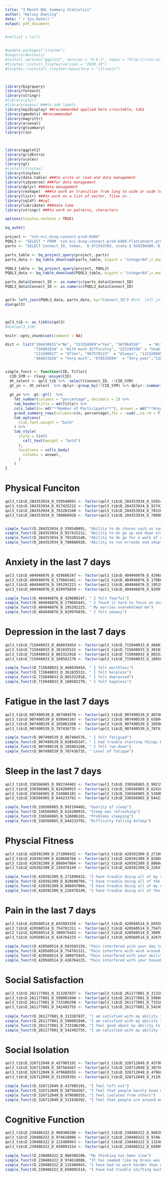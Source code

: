 ```yaml
---
title: "3 Month QOL Summary Statistics"
author: "Kelsey Dowling"
date: "`r Sys.Date()`"
output: pdf_document
---
```


```r
#rm(list = ls())


#update.packages("tinytex")
#require(devtools)
#install_version("ggplot2", version = "0.9.1", repos = "http://cran.us.r-project.org")
#tinytex::install_tinytex(version = "2020.10")
#tinytex::reinstall_tinytex(repository = "illinois")



library(bigrquery)
library(foreach)
library(stringr)
#library(plyr)
#library(expss) ###to add labels
library(epiDisplay) ##recommended applied here crosstable, tab1
library(gmodels) ##recommended
library(magrittr)
library(arsenal)
library(gtsummary)
library(rio)



library(ggplot2)
library(gridExtra)
library(scales)
library(gt)
#install(tinytex)
library(tinytex)
library(data.table) ###to write or read and data management 
library(tidyverse) ###for data management
library(dplyr) ###data management
library(reshape)  ###to work on transition from long to wide or wide to long data
library(listr) ###to work on a list of vector, files or..
library(sqldf) ##sql
library(lubridate) ###date time
library(stringr) ###to work on patterns, characters

options(tinytex.verbose = TRUE)

bq_auth()
```

```r

project <- "nih-nci-dceg-connect-prod-6d04"
PQOL3 <- "SELECT * FROM `nih-nci-dceg-connect-prod-6d04.FlatConnect.promis_v1_JP` where Connect_ID is not null"
parts <- "SELECT Connect_ID, token,  D_471593703, state_d_934298480, D_230663853,D_335767902, D_982402227, D_564964481, D_795827569, D_544150384,D_371067537, D_430551721, D_821247024, D_914594314,  state_d_725929722, d_126331570, d_536735468, d_663265240, d_878865966, d_684635302, d_167958071, d_914639140, d_311580100, d_371067537 FROM `nih-nci-dceg-connect-prod-6d04.FlatConnect.participants_JP` where Connect_ID IS NOT NULL and (d_512820379='486306141' OR d_512820379='854703046') and (D_919254129='353358909') and (D_699625233='353358909') and d_320303124='231311385'" 

parts_table <- bq_project_query(project, parts)
parts_data <- bq_table_download(parts_table, bigint = "integer64",n_max = Inf, page_size = 10000)

PQOL3_table <- bq_project_query(project, PQOL3)
PQOL3_data <- bq_table_download(PQOL3_table, bigint = "integer64",n_max = Inf, page_size = 10000)

parts_data$Connect_ID <- as.numeric(parts_data$Connect_ID)
PQOL3_data$Connect_ID <- as.numeric(PQOL3_data$Connect_ID)


qol3= left_join(PQOL3_data, parts_data, by="Connect_ID") #%>%  left_join(m3_data, by="Connect_ID")
dim(qol3)



qol3_tib <- as_tibble(qol3)
#dim(qol3_tib)

knitr::opts_chunk$set(comment = NA)

```


```r

dict <- list("104430631"="No", "353358909"="Yes", "367964536"	 = "Without any difficulty", "193058048"	= "With a little difficulty", "263412634" = "With some difficulty", 
             "734992634" = "With much difficulty", "221192556" = "Unable to do", "648960871" = "Never", "235613392"	 = "Rarely", "132099255" = "Sometimes", 
             "211590917" = "Often", "907579123"	 = "Always", "111520945"	= "Not at all", "548628123" = "A little bit", "567908725"	 = "Somewhat", "760969884" = "Quite a bit",
             "464631026" = "Very much", "878535894"	 = "Very poor","138752522"	= "Poor", "131550264"	= "Fair", "719933364" = "Good", "565881164" = "Very good")


simple_funct <- function(CID, Title){  
  CID_SYM <- rlang::ensym(CID)
  dt_select <- qol3_tib %>%  select(Connect_ID, !!CID_SYM)
  gt_yn <- dt_select  %>% dplyr::group_by(!!CID_SYM) %>% dplyr::summarize(n=n(), percentage=100*n/nrow(.)) %>% dplyr::ungroup() %>% dplyr::mutate(answer=recode(!!CID_SYM, !!!dict)) %>% replace_na(list(answer="Skipped this Question")) %>%  dplyr::select(answer, n, percentage)
  
  gt_yn %>%  gt::gt()  %>%  
    fmt_number(columns = "percentage", decimals = 2) %>% 
    tab_header(title = md(Title)) %>% 
    cols_label(n= md("**Number of Participants**"), answer = md("**Answer**"), percentage = md("**Percentage of Participants**")) %>%  
    grand_summary_rows(columns=c(n, percentage),fns = ~sum(.,na.rm = T))|>
    tab_options(
      stub.font.weight = "bold"
    ) %>%
    tab_style(
      style = list(
        cell_text(weight = "bold")
      ),
      locations = cells_body(
        columns = answer,
      )
    ) 
}

```

# Physical Funciton
```r

qol3_tib$D_284353934_D_559540891 <- factor(qol3_tib$D_284353934_D_559540891, levels=c(367964536,193058048, 263412634, 734992634, 221192556, "Skipped this Question"))
qol3_tib$D_284353934_D_917425212 <- factor(qol3_tib$D_284353934_D_917425212, levels=c(367964536,193058048, 263412634, 734992634, 221192556, "Skipped this Question"))
qol3_tib$D_284353934_D_783201540 <- factor(qol3_tib$D_284353934_D_783201540, levels=c(367964536,193058048, 263412634, 734992634, 221192556,  "Skipped this Question"))
qol3_tib$D_284353934_D_780866928 <- factor(qol3_tib$D_284353934_D_780866928, levels=c(367964536,193058048, 263412634, 734992634, 221192556, "Skipped this Question"))


simple_funct(D_284353934_D_559540891, "Ability to do chores such as vacuuming or yard work")
simple_funct(D_284353934_D_917425212, "Ability to do go up and down stairs at a normal pace")
simple_funct(D_284353934_D_783201540, "Ability to do go for a walk of at least 15 minutes")
simple_funct(D_284353934_D_780866928, "Ability to run errands and shop")

```


# Anxiety in the last 7 days
```r

qol3_tib$D_404946076_D_429680247 <- factor(qol3_tib$D_404946076_D_429680247, levels=c(648960871,235613392,132099255,211590917,907579123, "Skipped this Question"))
qol3_tib$D_404946076_D_179665441 <- factor(qol3_tib$D_404946076_D_179665441, levels=c(648960871,235613392,132099255,211590917,907579123, "Skipped this Question"))
qol3_tib$D_404946076_D_195292223 <- factor(qol3_tib$D_404946076_D_195292223, levels=c(648960871,235613392,132099255,211590917,907579123, "Unable to do", "Skipped this Question"))
qol3_tib$D_404946076_D_829976839 <- factor(qol3_tib$D_404946076_D_829976839, levels=c(648960871,235613392,132099255,211590917,907579123, "Skipped this Question"))

simple_funct(D_404946076_D_429680247, " I felt fearful")
simple_funct(D_404946076_D_179665441, " I found it hard to focus on anything other than my anxiety")
simple_funct(D_404946076_D_195292223, " My worries overwhelmed me")
simple_funct(D_404946076_D_829976839, " I felt uneasy")
```

# Depression in the last 7 days
```r

qol3_tib$D_715048033_D_468039454 <- factor(qol3_tib$D_715048033_D_468039454, levels=c(648960871,235613392,132099255,211590917,907579123, "Skipped this Question"))
qol3_tib$D_715048033_D_361835532 <- factor(qol3_tib$D_715048033_D_361835532, levels=c(648960871,235613392,132099255,211590917,907579123, "Skipped this Question"))
qol3_tib$D_715048033_D_803322918 <- factor(qol3_tib$D_715048033_D_803322918, levels=c(648960871,235613392,132099255,211590917,907579123, "Unable to do", "Skipped this Question"))
qol3_tib$D_715048033_D_168582270 <- factor(qol3_tib$D_715048033_D_168582270, levels=c(648960871,235613392,132099255,211590917,907579123, "Skipped this Question"))

simple_funct(D_715048033_D_468039454, " I felt worthless")
simple_funct(D_715048033_D_361835532, " I felt helpless")
simple_funct(D_715048033_D_803322918, " I felt depressed")
simple_funct(D_715048033_D_168582270, " I felt hopeless")
```

# Fatigue in the last 7 days
```r

qol3_tib$D_907490539_D_467404576 <- factor(qol3_tib$D_907490539_D_467404576, levels=c(111520945,548628123,567908725,760969884,464631026, "Skipped this Question"))
qol3_tib$D_907490539_D_658945347 <- factor(qol3_tib$D_907490539_D_658945347, levels=c(111520945,548628123,567908725,760969884,464631026, "Skipped this Question"))
qol3_tib$D_907490539_D_105063268 <- factor(qol3_tib$D_907490539_D_105063268, levels=c(111520945,548628123,567908725,760969884,464631026, "Unable to do", "Skipped this Question"))
qol3_tib$D_907490539_D_787436735 <- factor(qol3_tib$D_907490539_D_787436735, levels=c(111520945,548628123,567908725,760969884,464631026, "Skipped this Question"))

simple_funct(D_907490539_D_467404576, " I felt fatigued")
simple_funct(D_907490539_D_658945347, " I had trouble starting things because I am tired")
simple_funct(D_907490539_D_105063268, " I felt run-down")
simple_funct(D_907490539_D_787436735, " Level of fatigue")
```

# Sleep in the last 7 days
```r

qol3_tib$D_336566965_D_992194402 <- factor(qol3_tib$D_336566965_D_992194402, levels=c(878535894,138752522,131550264,719933364,565881164, "Skipped this Question"))
qol3_tib$D_336566965_D_624200915 <- factor(qol3_tib$D_336566965_D_624200915, levels=c(111520945,548628123,567908725,760969884,464631026, "Skipped this Question"))
qol3_tib$D_336566965_D_526006101 <- factor(qol3_tib$D_336566965_D_526006101, levels=c(111520945,548628123,567908725,760969884,464631026, "Unable to do", "Skipped this Question"))
qol3_tib$D_336566965_D_644233792 <- factor(qol3_tib$D_336566965_D_644233792, levels=c(111520945,548628123,567908725,760969884,464631026, "Skipped this Question"))

simple_funct(D_336566965_D_992194402, "Quality of sleep")
simple_funct(D_336566965_D_624200915, "Sleep was refreshing")
simple_funct(D_336566965_D_526006101, "Problems sleeping")
simple_funct(D_336566965_D_644233792, "Difficulty Falling Asleep")
```

# Physcial Fitness
```r

qol3_tib$D_420392309_D_271090432 <- factor(qol3_tib$D_420392309_D_271090432, levels=c(648960871,235613392,132099255,211590917,907579123, "Skipped this Question"))
qol3_tib$D_420392309_D_828608766 <- factor(qol3_tib$D_420392309_D_828608766, levels=c(648960871,235613392,132099255,211590917,907579123, "Skipped this Question"))
qol3_tib$D_420392309_D_886047084 <- factor(qol3_tib$D_420392309_D_886047084, levels=c(648960871,235613392,132099255,211590917,907579123, "Unable to do", "Skipped this Question"))
qol3_tib$D_420392309_D_226478149 <- factor(qol3_tib$D_420392309_D_226478149, levels=c(648960871,235613392,132099255,211590917,907579123, "Skipped this Question"))

simple_funct(D_420392309_D_271090432, "I have trouble doing all of my regular leisure activities with others")
simple_funct(D_420392309_D_828608766, "I have trouble doing all of the family activities that I want to do")
simple_funct(D_420392309_D_886047084, "I have trouble doing all of my usual work (include work at home)")
simple_funct(D_420392309_D_226478149, "I have trouble doing all of the activities with friends that I want to do")
```

# Pain in the last 7 days
```r

qol3_tib$D_420560514_D_693503159 <- factor(qol3_tib$D_420560514_D_693503159, levels=c(111520945,548628123,567908725,760969884,464631026, "Skipped this Question"))
qol3_tib$D_420560514_D_754781311 <- factor(qol3_tib$D_420560514_D_754781311, levels=c(111520945,548628123,567908725,760969884,464631026, "Skipped this Question"))
qol3_tib$D_420560514_D_380975443 <- factor(qol3_tib$D_420560514_D_380975443, levels=c(111520945,548628123,567908725,760969884,464631026, "Unable to do", "Skipped this Question"))
qol3_tib$D_420560514_D_426764225 <- factor(qol3_tib$D_420560514_D_426764225, levels=c(111520945,548628123,567908725,760969884,464631026, "Skipped this Question"))

simple_funct(D_420560514_D_693503159, "Pain interfered with your day to day activities")
simple_funct(D_420560514_D_754781311, "Pain interfere with work around the home")
simple_funct(D_420560514_D_380975443, "Pain interfered with your ability to participate in social activities")
simple_funct(D_420560514_D_426764225, "Pain interfered with your household chores")
```

# Social Satisfaction 
```r

qol3_tib$D_261177801_D_313287837 <- factor(qol3_tib$D_261177801_D_313287837, levels=c(111520945,548628123,567908725,760969884,464631026, "Skipped this Question"))
qol3_tib$D_261177801_D_598001940 <- factor(qol3_tib$D_261177801_D_598001940, levels=c(111520945,548628123,567908725,760969884,464631026, "Skipped this Question"))
qol3_tib$D_261177801_D_733106290 <- factor(qol3_tib$D_261177801_D_733106290, levels=c(111520945,548628123,567908725,760969884,464631026, "Unable to do", "Skipped this Question"))
qol3_tib$D_261177801_D_542492755 <- factor(qol3_tib$D_261177801_D_542492755, levels=c(111520945,548628123,567908725,760969884,464631026, "Skipped this Question"))
 
simple_funct(D_261177801_D_313287837, "I am satisfied with my ability to do things for my family")
simple_funct(D_261177801_D_598001940, "I am satisfied with my ability to do things for fun with others")
simple_funct(D_261177801_D_733106290, "I feel good about my ability to do things for my friends")
simple_funct(D_261177801_D_542492755, "I am satisfied with my ability to perform my daily routines")
```

# Social Isolation
```r

qol3_tib$D_326712049_D_437905191 <- factor(qol3_tib$D_326712049_D_437905191, levels=c(648960871,235613392,132099255,211590917,907579123, "Skipped this Question"))
qol3_tib$D_326712049_D_387564567 <- factor(qol3_tib$D_326712049_D_387564567, levels=c(648960871,235613392,132099255,211590917,907579123, "Skipped this Question"))
qol3_tib$D_326712049_D_479680555 <- factor(qol3_tib$D_326712049_D_479680555, levels=c(648960871,235613392,132099255,211590917,907579123, "Unable to do", "Skipped this Question"))
qol3_tib$D_326712049_D_311938392 <- factor(qol3_tib$D_326712049_D_311938392, levels=c(648960871,235613392,132099255,211590917,907579123, "Skipped this Question"))

simple_funct(D_326712049_D_437905191, "I feel left out")
simple_funct(D_326712049_D_387564567, "I feel that people barely know me")
simple_funct(D_326712049_D_479680555, "I feel isolated from others")
simple_funct(D_326712049_D_311938392, "I feel that people are around me but not with me")
```

# Cognitive Function 
```r
 
qol3_tib$D_230486322_D_960308206 <- factor(qol3_tib$D_230486322_D_960308206, levels=c(648960871,235613392,132099255,211590917,907579123, "Skipped this Question"))
qol3_tib$D_230486322_D_974618086 <- factor(qol3_tib$D_230486322_D_974618086, levels=c(648960871,235613392,132099255,211590917,907579123, "Skipped this Question"))
qol3_tib$D_230486322_D_115480943 <- factor(qol3_tib$D_230486322_D_115480943, levels=c(648960871,235613392,132099255,211590917,907579123, "Unable to do", "Skipped this Question"))
qol3_tib$D_230486322_D_650091514 <- factor(qol3_tib$D_230486322_D_650091514, levels=c(648960871,235613392,132099255,211590917,907579123, "Skipped this Question"))

simple_funct(D_230486322_D_960308206, "My thinking has been slow")
simple_funct(D_230486322_D_974618086, "It has seemed like my brain was not working as well as usual")
simple_funct(D_230486322_D_115480943, "I have had to work harder than usual to keep track of what I was doing")
simple_funct(D_230486322_D_650091514, "I have had trouble shifting back and forth between different activities that require thinking")
```



